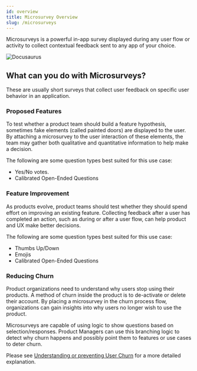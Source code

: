 ```yaml
---
id: overview
title: Microsurvey Overview
slug: /microsurveys
---
```


Microsurveys is a powerful in-app survey displayed during any user flow or activity to collect contextual feedback sent to any app of your choice.

![Docusaurus](./microsurvey-popup.png)

## What can you do with Microsurveys?

These are usually short surveys that collect user feedback on specific user behavior in an application.

### Proposed Features

To test whether a product team should build a feature hypothesis, sometimes fake elements (called painted doors) are displayed to the user.
By attaching a microsurvey to the user interaction of these elements, the team may gather both qualitative and quantitative information to help
make a decision.

The following are some question types best suited for this use case:

- Yes/No votes.
- Calibrated Open-Ended Questions

### Feature Improvement

As products evolve, product teams should test whether they should spend effort on improving an existing feature. Collecting feedback after a user has completed an action, such as during or after a user flow, can help product and UX make better decisions.

The following are some question types best suited for this use case:

- Thumbs Up/Down
- Emojis
- Calibrated Open-Ended Questions

### Reducing Churn

Product organizations need to understand why users stop using their products. A method of churn inside the product is to de-activate or delete their account. By placing a microsurvey in the churn process flow, organizations can gain insights into why users no longer wish to use the product.

Microsurveys are capable of using logic to show questions based on selection/responses. Product Managers can use this branching logic to detect why churn happens and possibly point them to features or use cases to deter churn.

Please see [Understanding or preventing User Churn](./tutorials/churn/index) for a more detailed explanation.
